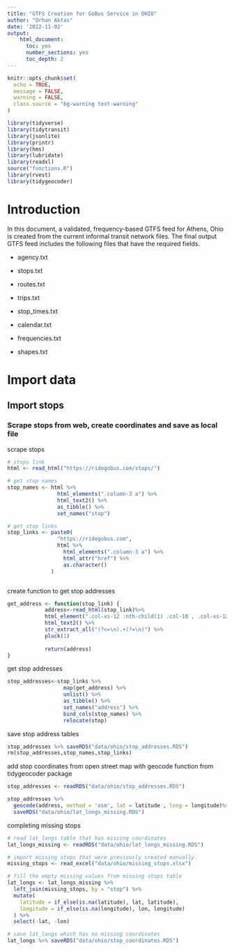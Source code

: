 ```yaml
---
title: "GTFS Creation for GoBus Service in OHIO"
author: "Orhan Aktas"
date: '2022-11-02'
output:   
    html_document:
      toc: yes
      number_sections: yes
      toc_depth: 2
---
```


```r
knitr::opts_chunk$set(
  echo = TRUE,
  message = FALSE,
  warning = FALSE,
  class.source = "bg-warning text-warning"
)
```

```r
library(tidyverse)
library(tidytransit)
library(jsonlite)
library(printr)
library(hms)
library(lubridate)
library(readxl)
source("functions.R")
library(rvest)
library(tidygeocoder)
```

# Introduction

In this document, a validated, frequency-based GTFS feed for Athens, Ohio is created from the current informal transit network files. The final output GTFS feed includes the following files that have the required fields.

-   agency.txt

-   stops.txt

-   routes.txt

-   trips.txt

-   stop_times.txt

-   calendar.txt

-   frequencies.txt

-   shapes.txt

# Import data

## Import stops
### Scrape stops from web, create coordinates and save as local file

scrape stops
```r

# stops link
html <- read_html("https://ridegobus.com/stops/")

# get stop names
stop_names <- html %>%
                html_elements(".column-3 a") %>%
                html_text2() %>%
                as_tibble() %>% 
                set_names("stop")

# get stop links
stop_links <- paste0(
                "https://ridegobus.com",
                html %>%
                  html_elements(".column-3 a") %>%
                  html_attr("href") %>%
                  as.character()
              )



```

create function to get stop addresses
```r

get_address <- function(stop_link) {
            address<-read_html(stop_link)%>% 
            html_element(".col-xs-12 :nth-child(1) .col-10 , .col-xs-12 :nth-child(1) strong") %>%     
            html_text2() %>% 
            str_extract_all("(?<=\n).+(?=\n)") %>% 
            pluck(1)
            
            return(address)
}

```

get stop addresses
```r

stop_addresses<-stop_links %>%  
                  map(get_address) %>% 
                  unlist() %>% 
                  as_tibble() %>% 
                  set_names("address") %>% 
                  bind_cols(stop_names) %>% 
                  relocate(stop)
```

save stop address tables
```r
stop_addresses %>% saveRDS("data/ohio/stop_addresses.RDS")
rm(stop_addresses,stop_names,stop_links)
```

add stop coordinates from open street map with geocode function from tidygeocoder package
```r
stop_addresses <- readRDS("data/ohio/stop_addresses.RDS")

stop_addresses %>%
  geocode(address, method = 'osm', lat = latitude , long = longitude)%>%
  saveRDS("data/ohio/lat_longs_missing.RDS")
```

completing missing stops
```r

# read lat_longs table that has missing coordinates
lat_longs_missing <- readRDS("data/ohio/lat_longs_missing.RDS")

# import missing stops that were previously created manually.
missing_stops <- read_excel("data/ohio/missing_stops.xlsx")

# fill the empty missing values from missing stops table
lat_longs <- lat_longs_missing %>%
  left_join(missing_stops, by = "stop") %>%
  mutate(
    latitude = if_else(is.na(latitude), lat, latitude), 
    longitude = if_else(is.na(longitude), lon, longitude)
  ) %>%
  select(-lat, -lon)

# save lat_longs which has no missing coordinates
lat_longs %>% saveRDS("data/ohio/stop_coordinates.RDS")
```



